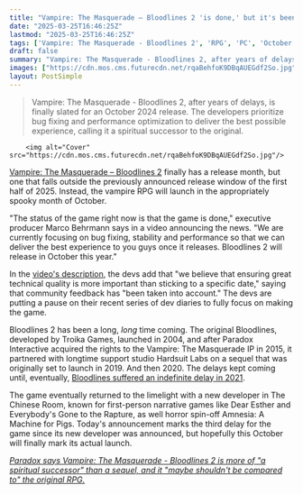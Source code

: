 ```yaml
---
title: "Vampire: The Masquerade – Bloodlines 2 'is done,' but it's been delayed again to October for 'bug fixing, stability, and performance'"
date: "2025-03-25T16:46:25Z"
lastmod: "2025-03-25T16:46:25Z"
tags: ['Vampire: The Masquerade - Bloodlines 2', 'RPG', 'PC', 'October 2024 Release']
draft: false
summary: "Vampire: The Masquerade - Bloodlines 2, after years of delays, is finally slated for an October 2024 release.  The developers prioritize bug fixing and performance optimization to deliver the best possible experience,  calling it a spiritual successor to the original."
images: ["https://cdn.mos.cms.futurecdn.net/rqaBehfoK9DBqAUEGdf2So.jpg"]
layout: PostSimple
---
```

> Vampire: The Masquerade - Bloodlines 2, after years of delays, is finally slated for an October 2024 release.  The developers prioritize bug fixing and performance optimization to deliver the best possible experience,  calling it a spiritual successor to the original.


        <img alt="Cover" src="https://cdn.mos.cms.futurecdn.net/rqaBehfoK9DBqAUEGdf2So.jpg"/>
        
[Vampire: The Masquerade – Bloodlines 2](https://www.gamesradar.com/vampire-the-masquerade-bloodlines-2-guide/) finally has a release month, but one that falls outside the previously announced release window of the first half of 2025. Instead, the vampire RPG will launch in the appropriately spooky month of October.

"The status of the game right now is that the game is done," executive producer Marco Behrmann says in a video announcing the news. "We are currently focusing on bug fixing, stability and performance so that we can deliver the best experience to you guys once it releases. Bloodlines 2 will release in October this year."

In the [video's description](https://www.youtube.com/watch?v=Rzc1Ow18qhY), the devs add that "we believe that ensuring great technical quality is more important than sticking to a specific date," saying that community feedback has "been taken into account." The devs are putting a pause on their recent series of dev diaries to fully focus on making the game.

Bloodlines 2 has been a long, *long* time coming. The original Bloodlines, developed by Troika Games, launched in 2004, and after Paradox Interactive acquired the rights to the Vampire: The Masquerade IP in 2015, it partnered with longtime support studio Hardsuit Labs on a sequel that was originally set to launch in 2019. And then 2020. The delays kept coming until, eventually, [Bloodlines suffered an indefinite delay in 2021](https://www.gamesradar.com/vampire-the-masquerade-bloodlines-2-delayed-indefinitely/).

The game eventually returned to the limelight with a new developer in The Chinese Room, known for first-person narrative games like Dear Esther and Everybody's Gone to the Rapture, as well horror spin-off Amnesia: A Machine for Pigs. Today's announcement marks the third delay for the game since its new developer was announced, but hopefully this October will finally mark its actual launch.

[<em>Paradox says Vampire: The Masquerade - Bloodlines 2 is more of "a spiritual successor" than a sequel, and it "maybe shouldn't be compared to" the original RPG.</em>](https://www.gamesradar.com/games/rpg/paradox-says-vampire-the-masquerade-bloodlines-2-is-more-of-a-spiritual-successor-than-a-sequel-and-it-maybe-shouldnt-be-compared-to-the-original-rpg/)
        